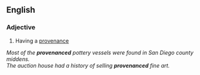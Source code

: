 ==English==

===Adjective===
{{en-adj}}

# Having a [[provenance]] 
''Most of the '''provenanced''' pottery vessels were found in San Diego county middens.''<br>
''The auction house had a history of selling '''provenanced''' fine art.''